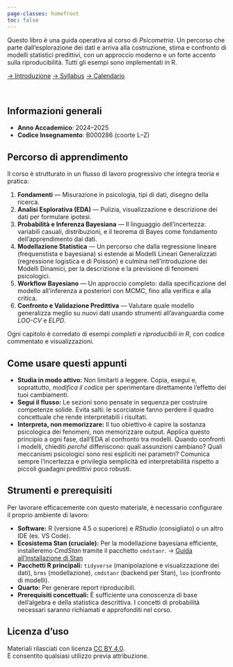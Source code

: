 ```yaml
---
page-classes: homefront
toc: false
---
```


::: {.lead}
Questo libro è una guida operativa al corso di *Psicometria*. Un percorso che parte dall'esplorazione dei dati e arriva alla costruzione, stima e confronto di modelli statistici predittivi, con un approccio moderno e un forte accento sulla riproducibilità. Tutti gli esempi sono implementati in $\mathsf{R}$.
:::

<!-- CTA principali -->
[→ Introduzione](prefazione.qmd){.cta}
[→ Syllabus](syllabus/syllabus.pdf){.cta}
[→ Calendario](programmazione2024.pdf){.cta}

\

## Informazioni generali {.unnumbered .unlisted}

- **Anno Accademico**: 2024–2025  
- **Codice Insegnamento**: B000286 (coorte L–Z)

## Percorso di apprendimento {.unnumbered .unlisted}

Il corso è strutturato in un flusso di lavoro progressivo che integra teoria e pratica:

1.  **Fondamenti** — Misurazione in psicologia, tipi di dati, disegno della ricerca.
2.  **Analisi Esplorativa (EDA)** — Pulizia, visualizzazione e descrizione dei dati per formulare ipotesi.
3.  **Probabilità e Inferenza Bayesiana** — Il linguaggio dell'incertezza: variabili casuali, distribuzioni, e il teorema di Bayes come fondamento dell'apprendimento dai dati.
4.  **Modellazione Statistica** — Un percorso che dalla regressione lineare (frequenstista e bayesiana) si estende ai Modelli Lineari Generalizzati (regressione logistica e di Poisson) e culmina nell'introduzione dei Modelli Dinamici, per la descrizione e la previsione di fenomeni psicologici.
5.  **Workflow Bayesiano** — Un approccio completo: dalla specificazione del modello all'inferenza a posteriori con MCMC, fino alla verifica e alla critica.
6.  **Confronto e Validazione Predittiva** — Valutare quale modello generalizza meglio su nuovi dati usando strumenti all'avanguardia come *LOO-CV* e *ELPD*.

Ogni capitolo è corredato di esempi *completi e riproducibili in $\mathsf{R}$*, con codice commentato e visualizzazioni.

## Come usare questi appunti {.unnumbered .unlisted}

-   **Studia in modo attivo:** Non limitarti a leggere. Copia, esegui e, soprattutto, *modifica il codice* per sperimentare direttamente l'effetto dei tuoi cambiamenti.
-   **Segui il flusso:** Le sezioni sono pensate in sequenza per costruire competenze solide. Evita salti: le scorciatoie fanno perdere il quadro concettuale che rende interpretabili i risultati.
-   **Interpreta, non memorizzare:** Il tuo obiettivo è capire la sostanza psicologica dei fenomeni, non memorizzare output. Applica questo principio a ogni fase, dall'EDA al confronto tra modelli. Quando confronti i modelli, chiediti *perché* differiscono: quali assunzioni cambiano? Quali meccanismi psicologici sono resi espliciti nei parametri? Comunica sempre l’incertezza e privilegia semplicità ed interpretabilità rispetto a piccoli guadagni predittivi poco robusti.

## Strumenti e prerequisiti {.unnumbered .unlisted}

Per lavorare efficacemente con questo materiale, è necessario configurare il proprio ambiente di lavoro:

-   **Software:** $\mathsf{R}$ (versione 4.5 o superiore) e *RStudio* (consigliato) o un altro IDE (es. VS Code).
-   **Ecosistema Stan (cruciale):** Per la modellazione bayesiana efficiente, installeremo *CmdStan* tramite il pacchetto `cmdstanr`.
    → [Guida all'installazione di Stan](https://mc-stan.org/docs/cmdstan-guide/installation.html)
-   **Pacchetti $\mathsf{R}$ principali:** `tidyverse` (manipolazione e visualizzazione dei dati), `brms` (modellazione), `cmdstanr` (backend per Stan), `loo` (confronto di modelli).
-   **Quarto:** Per generare report riproducibili.
-   **Prerequisiti concettuali:** È sufficiente una conoscenza di base dell'algebra e della statistica descrittiva. I concetti di probabilità necessari saranno richiamati e approfonditi nel corso.


## Licenza d’uso {.unnumbered .unlisted}

Materiali rilasciati con licenza [CC BY 4.0](https://creativecommons.org/licenses/by/4.0/deed.it).  
È consentito qualsiasi utilizzo previa attribuzione.


